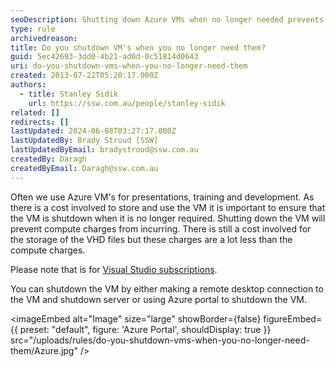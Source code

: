 ```yaml
---
seoDescription: Shutting down Azure VMs when no longer needed prevents compute charges and minimizes costs.
type: rule
archivedreason:
title: Do you shutdown VM's when you no longer need them?
guid: 5ec42693-3dd0-4b21-ad0d-0c51814d0643
uri: do-you-shutdown-vms-when-you-no-longer-need-them
created: 2013-07-22T05:20:17.000Z
authors:
  - title: Stanley Sidik
    url: https://ssw.com.au/people/stanley-sidik
related: []
redirects: []
lastUpdated: 2024-06-08T03:27:17.000Z
lastUpdatedBy: Brady Stroud [SSW]
lastUpdatedByEmail: bradystroud@ssw.com.au
createdBy: Daragh
createdByEmail: Daragh@ssw.com.au
---
```


Often we use Azure VM's for presentations, training and development. As there is a cost involved to store and use the VM it is important to ensure that the VM is shutdown when it is no longer required.
Shutting down the VM will prevent compute charges from incurring. There is still a cost involved for the storage of the VHD files but these charges are a lot less than the compute charges.

Please note that is for [Visual Studio subscriptions](https://azure.microsoft.com/en-us/services/developer-tools/visual-studio-subscriptions/).

You can shutdown the VM by either making a remote desktop connection to the VM and shutdown server or using Azure portal to shutdown the VM.


<imageEmbed
  alt="Image"
  size="large"
  showBorder={false}
  figureEmbed={{
    preset: "default",
    figure: 'Azure Portal',
    shouldDisplay: true
  }}
  src="/uploads/rules/do-you-shutdown-vms-when-you-no-longer-need-them/Azure.jpg"
/>
